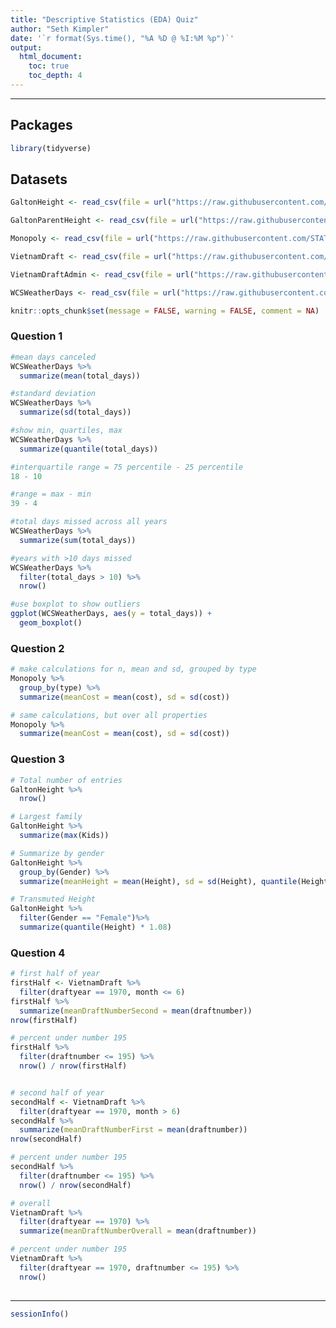 ```yaml
---
title: "Descriptive Statistics (EDA) Quiz"
author: "Seth Kimpler"
date: '`r format(Sys.time(), "%A %D @ %I:%M %p")`'
output: 
  html_document: 
    toc: true
    toc_depth: 4
---
```


<hr>

## Packages
```r
library(tidyverse)
```

## Datasets
```r
GaltonHeight <- read_csv(file = url("https://raw.githubusercontent.com/STAT-JET-ASU/Datasets/master/Instructor/galtonheightdata.csv"))

GaltonParentHeight <- read_csv(file = url("https://raw.githubusercontent.com/STAT-JET-ASU/Datasets/master/Instructor/galtonparentheights.csv"))

Monopoly <- read_csv(file = url("https://raw.githubusercontent.com/STAT-JET-ASU/Datasets/master/Instructor/monopolygame.csv"))

VietnamDraft <- read_csv(file = url("https://raw.githubusercontent.com/STAT-JET-ASU/Datasets/master/Instructor/vietnamdraft.csv"))

VietnamDraftAdmin <- read_csv(file = url("https://raw.githubusercontent.com/STAT-JET-ASU/Datasets/master/Instructor/vietnamdraftadmin.csv"))

WCSWeatherDays <- read_csv(file = url("https://raw.githubusercontent.com/STAT-JET-ASU/Datasets/master/Instructor/wcsweatherdays.csv"))
```

```r
knitr::opts_chunk$set(message = FALSE, warning = FALSE, comment = NA)
```


### Question 1
```r
#mean days canceled
WCSWeatherDays %>%
  summarize(mean(total_days))

#standard deviation
WCSWeatherDays %>%
  summarize(sd(total_days))

#show min, quartiles, max
WCSWeatherDays %>%
  summarize(quantile(total_days))

#interquartile range = 75 percentile - 25 percentile
18 - 10

#range = max - min
39 - 4

#total days missed across all years
WCSWeatherDays %>%
  summarize(sum(total_days))

#years with >10 days missed
WCSWeatherDays %>%
  filter(total_days > 10) %>%
  nrow()

#use boxplot to show outliers
ggplot(WCSWeatherDays, aes(y = total_days)) + 
  geom_boxplot()
```

### Question 2
```r
# make calculations for n, mean and sd, grouped by type
Monopoly %>%
  group_by(type) %>%
  summarize(meanCost = mean(cost), sd = sd(cost))

# same calculations, but over all properties
Monopoly %>%
  summarize(meanCost = mean(cost), sd = sd(cost))
```

### Question 3
```r
# Total number of entries
GaltonHeight %>%
  nrow()

# Largest family 
GaltonHeight %>%
  summarize(max(Kids))

# Summarize by gender
GaltonHeight %>%
  group_by(Gender) %>%
  summarize(meanHeight = mean(Height), sd = sd(Height), quantile(Height))

# Transmuted Height
GaltonHeight %>%
  filter(Gender == "Female")%>%
  summarize(quantile(Height) * 1.08)


```

### Question 4
```r
# first half of year
firstHalf <- VietnamDraft %>%
  filter(draftyear == 1970, month <= 6) 
firstHalf %>%
  summarize(meanDraftNumberSecond = mean(draftnumber))
nrow(firstHalf)

# percent under number 195
firstHalf %>%
  filter(draftnumber <= 195) %>%
  nrow() / nrow(firstHalf)


# second half of year
secondHalf <- VietnamDraft %>%
  filter(draftyear == 1970, month > 6)
secondHalf %>%
  summarize(meanDraftNumberFirst = mean(draftnumber))
nrow(secondHalf)

# percent under number 195
secondHalf %>%
  filter(draftnumber <= 195) %>%
  nrow() / nrow(secondHalf)

# overall
VietnamDraft %>%
  filter(draftyear == 1970) %>%
  summarize(meanDraftNumberOverall = mean(draftnumber))

# percent under number 195
VietnamDraft %>%
  filter(draftyear == 1970, draftnumber <= 195) %>%
  nrow() 
  
```


<hr>

```r
sessionInfo()
```
